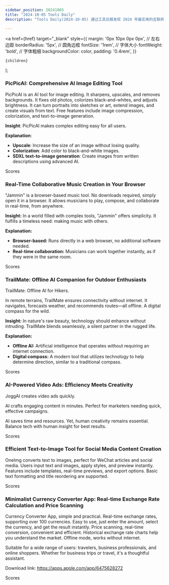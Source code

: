 ```yaml
---
sidebar_position: 20241005
title: "2024-10-05 Tools Daily"
description: "Tools Daily(2024-10-05) 通过工具日报发现 2024 年最实用的互联网软件、AI工具和产品！"

---
```



  <a
    href={href}
    target="_blank"
    style={{
      margin: '0px 10px 0px 0px', // 左右边距
      borderRadius: '5px', // 圆角边框
      fontSize: '1rem', // 字体大小
      fontWeight: 'bold', // 字体粗细
      backgroundColor: color,
      padding: '0.4rem',
    }}
  >
    {children}
  </a>
);

### PicPicAI: Comprehensive AI Image Editing Tool

PicPicAI is an AI tool for image editing. It sharpens, upscales, and removes backgrounds. It fixes old photos, colorizes black-and-whites, and adjusts brightness. It can turn portraits into sketches or art, extend images, and create visuals from text. Free features include image compression, colorization, and text-to-image generation.

**Insight**: PicPicAI makes complex editing easy for all users.

**Explanation**:
- **Upscale**: Increase the size of an image without losing quality.
- **Colorization**: Add color to black-and-white images.
- **SDXL text-to-image generation**: Create images from written descriptions using advanced AI.

<Link href="/news/2024/10/05/PicPicAI-Comprehensive-AI-Image-Editing-Tool" color="#B0C4DE">Scores</Link>

### Real-Time Collaborative Music Creation in Your Browser

"Jammin" is a browser-based music tool. No downloads required, simply open it in a browser. It allows musicians to play, compose, and collaborate in real-time, from anywhere.

**Insight:** In a world filled with complex tools, "Jammin" offers simplicity. It fulfills a timeless need: making music with others.

**Explanation:**
- **Browser-based:** Runs directly in a web browser, no additional software needed.
- **Real-time collaboration:** Musicians can work together instantly, as if they were in the same room.

<Link href="/news/2024/10/05/RealTime-Collaborative-Music-Creation-in-Your-Browser" color="#B0C4DE">Scores</Link>

### TrailMate: Offline AI Companion for Outdoor Enthusiasts

TrailMate: Offline AI for Hikers.

In remote terrains, TrailMate ensures connectivity without internet. It navigates, forecasts weather, and recommends routes—all offline. A digital compass for the wild.

**Insight:** In nature's raw beauty, technology should enhance without intruding. TrailMate blends seamlessly, a silent partner in the rugged life.

**Explanation:**
- **Offline AI:** Artificial intelligence that operates without requiring an internet connection.
- **Digital compass:** A modern tool that utilizes technology to help determine direction, similar to a traditional compass.

<Link href="/news/2024/10/05/TrailMate-Offline-AI-Companion-for-Outdoor-Enthusiasts" color="#B0C4DE">Scores</Link>

### AI-Powered Video Ads: Efficiency Meets Creativity

JoggAI creates video ads quickly.

AI crafts engaging content in minutes. Perfect for marketers needing quick, effective campaigns.

AI saves time and resources. Yet, human creativity remains essential. Balance tech with human insight for best results.

<Link href="/news/2024/10/05/AIPowered-Video-Ads-Efficiency-Meets-Creativity" color="#B0C4DE">Scores</Link>

### Efficient Text-to-Image Tool for Social Media Content Creation

OneImg converts text to images, perfect for WeChat articles and social media. Users input text and images, apply styles, and preview instantly. Features include templates, real-time previews, and export options. Basic text formatting and title reordering are supported.

<Link href="/news/2024/10/05/Efficient-TexttoImage-Tool-for-Social-Media-Content-Creation" color="#B0C4DE">Scores</Link>

### Minimalist Currency Converter App: Real-time Exchange Rate Calculation and Price Scanning

Currency Converter App, simple and practical. Real-time exchange rates, supporting over 100 currencies. Easy to use, just enter the amount, select the currency, and get the result instantly. Price scanning, real-time conversion, convenient and efficient. Historical exchange rate charts help you understand the market. Offline mode, works without internet.

Suitable for a wide range of users: travelers, business professionals, and online shoppers. Whether for business trips or travel, it's a thoughtful assistant.

Download link: https://apps.apple.com/app/6475628272

<Link href="/news/2024/10/05/Minimalist-Currency-Converter-App-Realtime-Exchange-Rate-Cal" color="#B0C4DE">Scores</Link>

